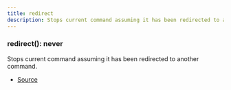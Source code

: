 ```yaml
---
title: redirect
description: Stops current command assuming it has been redirected to another command.
---
```



### redirect(): never

Stops current command assuming it has been redirected to another command.



- [Source](https://github.com/underctrl-io/commandkit/blob/98b939d6fdf8beaae597b4dc0351a139da52ee8d/packages/commandkit/src/app/middleware/signals.ts#L28)